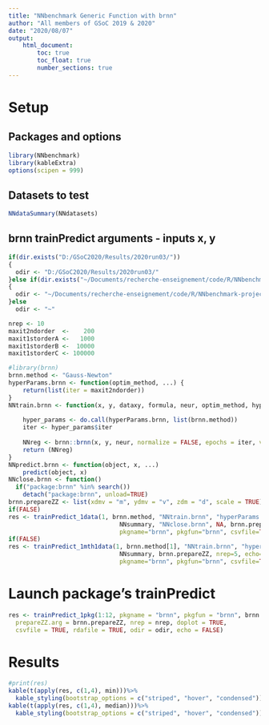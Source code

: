 ```yaml
---
title: "NNbenchmark Generic Function with brnn"
author: "All members of GSoC 2019 & 2020"
date: "2020/08/07"
output:
    html_document:
        toc: true
        toc_float: true
        number_sections: true
---
```


# Setup 

## Packages and options
```r
library(NNbenchmark)
library(kableExtra)
options(scipen = 999)
```

## Datasets to test
```r
NNdataSummary(NNdatasets)
```


## brnn trainPredict arguments - inputs x, y
```r
if(dir.exists("D:/GSoC2020/Results/2020run03/"))
{  
  odir <- "D:/GSoC2020/Results/2020run03/"
}else if(dir.exists("~/Documents/recherche-enseignement/code/R/NNbenchmark-project/NNtempresult/"))
{  
  odir <- "~/Documents/recherche-enseignement/code/R/NNbenchmark-project/NNtempresult/"
}else
  odir <- "~"

nrep <- 10
maxit2ndorder  <-    200
maxit1storderA <-   1000
maxit1storderB <-  10000
maxit1storderC <- 100000

#library(brnn)
brnn.method <- "Gauss-Newton"
hyperParams.brnn <- function(optim_method, ...) {
    return(list(iter = maxit2ndorder))
}
NNtrain.brnn <- function(x, y, dataxy, formula, neur, optim_method, hyperParams,...) {
    
    hyper_params <- do.call(hyperParams.brnn, list(brnn.method))
    iter <- hyper_params$iter
    
    NNreg <- brnn::brnn(x, y, neur, normalize = FALSE, epochs = iter, verbose = FALSE)
    return (NNreg)
}
NNpredict.brnn <- function(object, x, ...)
    predict(object, x)
NNclose.brnn <- function()
  if("package:brnn" %in% search())
    detach("package:brnn", unload=TRUE)
brnn.prepareZZ <- list(xdmv = "m", ydmv = "v", zdm = "d", scale = TRUE)
if(FALSE)
res <- trainPredict_1data(1, brnn.method, "NNtrain.brnn", "hyperParams.brnn", "NNpredict.brnn", 
                               NNsummary, "NNclose.brnn", NA, brnn.prepareZZ, nrep=5, echo=TRUE, doplot=FALSE,
                               pkgname="brnn", pkgfun="brnn", csvfile=TRUE, rdafile=TRUE, odir=odir)
if(FALSE)
res <- trainPredict_1mth1data(1, brnn.method[1], "NNtrain.brnn", "hyperParams.brnn", "NNpredict.brnn", 
                               NNsummary, brnn.prepareZZ, nrep=5, echo=TRUE, doplot=FALSE,
                               pkgname="brnn", pkgfun="brnn", csvfile=TRUE, rdafile=TRUE, odir=odir)
```


# Launch package's trainPredict

```r
res <- trainPredict_1pkg(1:12, pkgname = "brnn", pkgfun = "brnn", brnn.method,
  prepareZZ.arg = brnn.prepareZZ, nrep = nrep, doplot = TRUE,
  csvfile = TRUE, rdafile = TRUE, odir = odir, echo = FALSE)
```

# Results

```r
#print(res)
kable(t(apply(res, c(1,4), min)))%>%
  kable_styling(bootstrap_options = c("striped", "hover", "condensed"))
kable(t(apply(res, c(1,4), median)))%>%
  kable_styling(bootstrap_options = c("striped", "hover", "condensed"))
```
